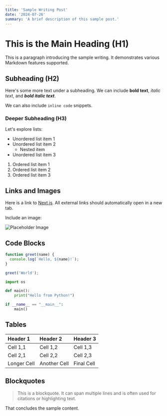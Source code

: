 ```yaml
---
title: 'Sample Writing Post'
date: '2024-07-26'
summary: 'A brief description of this sample post.'
---
```


# This is the Main Heading (H1)

This is a paragraph introducing the sample writing. It demonstrates various Markdown features supported.

## Subheading (H2)

Here's some more text under a subheading. We can include **bold text**, *italic text*, and ***bold italic text***.

We can also include `inline code` snippets.

### Deeper Subheading (H3)

Let's explore lists:

*   Unordered list item 1
*   Unordered list item 2
    *   Nested item
*   Unordered list item 3

1.  Ordered list item 1
2.  Ordered list item 2
3.  Ordered list item 3

## Links and Images

Here is a link to [Next.js](https://nextjs.org/). All external links should automatically open in a new tab.

Include an image:

![Placeholder Image](https://via.placeholder.com/600x300)

## Code Blocks

```javascript
function greet(name) {
  console.log(`Hello, ${name}!`);
}

greet('World');
```

```python
import os

def main():
    print("Hello from Python!")

if __name__ == "__main__":
    main()
```

## Tables

| Header 1    | Header 2    | Header 3    |
| :---------- | :---------- | :---------- |
| Cell 1,1    | Cell 1,2    | Cell 1,3    |
| Cell 2,1    | Cell 2,2    | Cell 2,3    |
| Longer Cell | Another Cell| Final Cell  |

## Blockquotes

> This is a blockquote. It can span multiple lines and is often used for citations or highlighting text.

That concludes the sample content. 